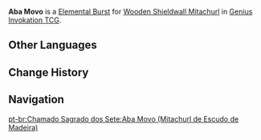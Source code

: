 {{Genius Invokation TCG Skill Infobox
|title      = Aba Movo
|image      = Aba Movo (Wooden Shieldwall Mitachurl) Character Card Skill.png
|type       = Elemental Burst
|character  = Wooden Shieldwall Mitachurl
|element    = Dendro
|matching   = 3
|energy     = 2
|effect     = Deals 5 {{Color|Physical DMG}}.
|order      = 3
}}
'''Aba Movo''' is a [[Character Card Elemental Burst|Elemental Burst]] for [[Wooden Shieldwall Mitachurl (Character Card)|Wooden Shieldwall Mitachurl]] in [[Genius Invokation TCG]].

==Other Languages==
{{Other Languages|Aba Movo (Ice Shieldwall Mitachurl)}}

==Change History==
{{Change History|3.7}}

==Navigation==
{{Genius Invokation TCG Skill Navbox|Wooden Shieldwall Mitachurl}}
[[pt-br:Chamado Sagrado dos Sete:Aba Movo (Mitachurl de Escudo de Madeira)]]
